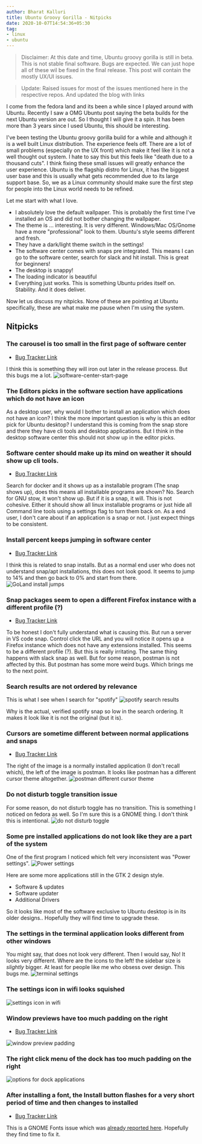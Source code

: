 ```yaml
---
author: Bharat Kalluri
title: Ubuntu Groovy Gorilla - Nitpicks
date: 2020-10-07T14:54:36+05:30
tag:
- linux
- ubuntu
---
```


> Disclaimer: At this date and time, Ubuntu groovy gorilla is still in beta. This is not stable final software. Bugs are expected. We 
> can just hope all of these wil be fixed in the final release. This post will contain the mostly UX/UI issues.

> Update: Raised issues for most of the issues mentioned here in the respective repos. And updated the blog with links

I come from the fedora land and its been a while since I played around with Ubuntu. Recently I saw a OMG Ubuntu post saying the beta builds
for the next Ubuntu version are out. So I thought I will give it a spin. It has been more than 3 years since I used Ubuntu, this should be interesting. 

I've been testing the Ubuntu groovy gorilla build for a while and although it is a well built Linux distribution. The experience 
feels off. There are a lot of small problems (especially on the UX front) which make it feel like it is not a well thought out system.
I hate to say this but this feels like "death due to a thousand cuts". I think fixing these small issues will greatly enhance the user 
experience. Ubuntu is the flagship distro for Linux, it has the biggest user base and this is usually what gets recommended due to its
large support base. So, we as a Linux community should make sure the first step for people into the Linux world needs to be refined. 

Let me start with what I love.

- I absolutely love the default wallpaper. This is probably the first time I've installed an OS and did not bother changing the wallpaper.
- The theme is ... interesting. It is very different. Windows/Mac OS/Gnome have a more "professional" look to them. Ubuntu's style seems different and fresh.
- They have a dark/light theme switch in the settings!
- The software center comes with snaps pre integrated. This means I can go to the software center, search for slack and hit install. This is great for beginners!
- The desktop is snappy!
- The loading indicator is beautiful
- Everything just works. This is something Ubuntu prides itself on. Stability. And it does deliver.

Now let us discuss my nitpicks. None of these are pointing at Ubuntu specifically, these are what make me pause when I'm using the system.

## Nitpicks

### The carousel is too small in the first page of software center

- [Bug Tracker Link](https://bugs.launchpad.net/ubuntu/+source/gnome-software/+bug/1873945)

I think this is something they will iron out later in the release process. But this bugs me a lot.
![software-center-start-page](/uploads/software_launch_page.png)

### The Editors picks in the software section have applications which do not have an icon
As a desktop user, why would I bother to install an application which does not have an icon? I think the more important question is why
is this an editor pick for Ubuntu desktop?
I understand this is coming from the snap store and there they have cli tools and desktop applications. But I think in the desktop software center
this should not show up in the editor picks.

### Software center should make up its mind on weather it should show up cli tools.

- [Bug Tracker Link](https://bugs.launchpad.net/snap-store-desktop/+bug/1899607)

Search for docker and it shows up as a installable program (The snap shows up), does this means all installable programs are shown? 
No.
Search for GNU stow, it won't show up. But if it is a snap, it will. This is not cohesive. Either it should show all linux installable programs or 
just hide all Command line tools using a settings flag to turn them back on. 
As a end user, I don't care about if an application is a snap or not. I just expect things to be consistent.

### Install percent keeps jumping in software center

- [Bug Tracker Link](https://gitlab.gnome.org/GNOME/gnome-software/-/issues/216)

I think this is related to snap installs. But as a normal end user who does not understand snap/apt installations, this does not look good.
It seems to jump to 14% and then go back to 0% and start from there.
![GoLand install jumps](/uploads/snap_install_jump.gif)

### Snap packages seem to open a different Firefox instance with a different profile (?)

- [Bug Tracker Link](https://bugs.launchpad.net/snapd/+bug/1835024)

To be honest I don't fully understand what is causing this. But run a server in VS code snap. Control click the URL and you will notice it opens
up a Firefox instance which does not have any extensions installed. This seems to be a different profile (?). But this is really irritating. The same
thing happens with slack snap as well. But for some reason, postman is not affected by this. But postman has some more weird bugs. Which brings me to the next
point.

### Search results are not ordered by relevance
This is what I see when I search for "spotify"
![spotify search results](/uploads/spotify_app_store.png)

Why is the actual, verified spotify snap so low in the search ordering. It makes it look like it is not the original (but it is).

### Cursors are sometime different between normal applications and snaps

- [Bug Tracker Link](https://github.com/postmanlabs/postman-app-support/issues/8481)

The right of the image is a normally installed application (I don't recall which), the left of the image is postman.
It looks like postman has a different cursor theme altogether. 
![postman different cursor theme](/uploads/cursor_problems_postman.gif)

### Do not disturb toggle transition issue
For some reason, do not disturb toggle has no transition. This is something I noticed on fedora as well. So I'm sure this is a GNOME thing. I don't
think this is intentional.
![do not disturb toggle](/uploads/do-not-disturb-toggle.gif)

### Some pre installed applications do not look like they are a part of the system
One of the first program I noticed which felt very inconsistent was "Power settings". 
![Power settings](/uploads/power_settings_sidebar_comp.png)

Here are some more applications still in the GTK 2 design style.
- Software & updates
- Software updater
- Additional Drivers

So it looks like most of the software exclusive to Ubuntu desktop is in its older designs.. Hopefully they will find time to upgrade these.

### The settings in the terminal application looks different from other windows
You might say, that does not look very different. Then I would say, No! It looks very different. Where are the icons to the left! the sidebar 
size is *slightly* bigger. At least for people like me who obsess over design. This bugs me.
![terminal settings](/uploads/terminal_settings_diff.png)

### The settings icon in wifi looks squished
![settings icon in wifi](/uploads/squished_settings_icon_wifi.png)

### Window previews have too much padding on the right

- [Bug Tracker Link](https://bugs.launchpad.net/ubuntu/+source/gnome-shell-extension-ubuntu-dock/+bug/1899741)

![window preview padding](/uploads/window_positioning_on_dock.png)

### The right click menu of the dock has too much padding on the right
![options for dock applications](/uploads/dock_options.png)

### After installing a font, the Install button flashes for a very short period of time and then changes to installed

- [Bug Tracker Link](https://gitlab.gnome.org/GNOME/gnome-font-viewer/-/issues/21)

This is a GNOME Fonts issue which was [already reported here](https://gitlab.gnome.org/GNOME/gnome-font-viewer/-/issues/21). Hopefully they find 
time to fix it.
